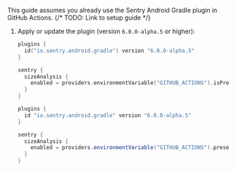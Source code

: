 This guide assumes you already use the Sentry Android Gradle plugin in GitHub Actions. {/* TODO: Link to setup guide */}

1. Apply or update the plugin (version `6.0.0-alpha.5` or higher):

   ```kotlin {filename:build.gradle.kts}
   plugins {
     id("io.sentry.android.gradle") version "6.0.0-alpha.5"
   }

   sentry {
     sizeAnalysis {
       enabled = providers.environmentVariable("GITHUB_ACTIONS").isPresent
     }
   }
   ```

   ```groovy {filename:build.gradle}
   plugins {
     id "io.sentry.android.gradle" version "6.0.0-alpha.5"
   }

   sentry {
     sizeAnalysis {
       enabled = providers.environmentVariable("GITHUB_ACTIONS").present
     }
   }
   ```
